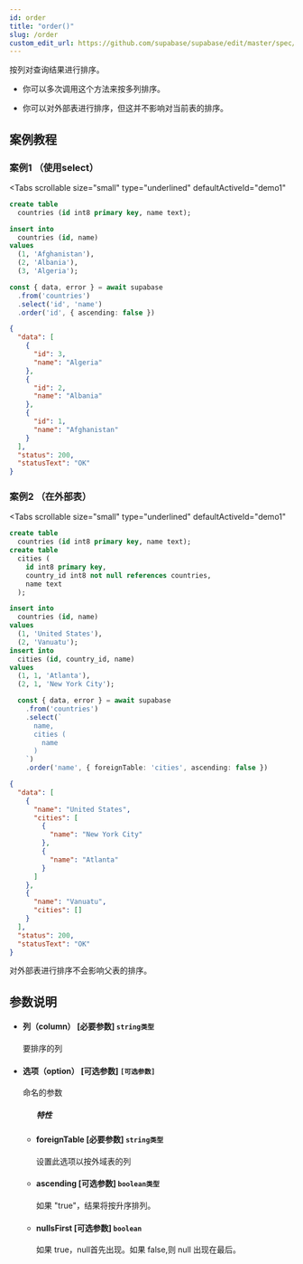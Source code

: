 ```yaml
---
id: order
title: "order()"
slug: /order
custom_edit_url: https://github.com/supabase/supabase/edit/master/spec/supabase_js_v2.yml
---
```


按列对查询结果进行排序。

* 你可以多次调用这个方法来按多列排序。

* 你可以对外部表进行排序，但这并不影响对当前表的排序。



## 案例教程 

### 案例1  （使用select）

<Tabs
  scrollable
  size="small"
  type="underlined"
  defaultActiveId="demo1"
>

<TabPanel id="demo1" label="建表">

```sql
create table
  countries (id int8 primary key, name text);

insert into
  countries (id, name)
values
  (1, 'Afghanistan'),
  (2, 'Albania'),
  (3, 'Algeria');

```

</TabPanel>

<TabPanel id="demo2" label="使用方法">

```ts
const { data, error } = await supabase
  .from('countries')
  .select('id', 'name')
  .order('id', { ascending: false })
```

</TabPanel>

<TabPanel id="demo3" label="返回结果">

```json
{
  "data": [
    {
      "id": 3,
      "name": "Algeria"
    },
    {
      "id": 2,
      "name": "Albania"
    },
    {
      "id": 1,
      "name": "Afghanistan"
    }
  ],
  "status": 200,
  "statusText": "OK"
}
```
</TabPanel>
</Tabs>




### 案例2  （在外部表）

<Tabs
  scrollable
  size="small"
  type="underlined"
  defaultActiveId="demo1"
>

<TabPanel id="demo1" label="建表">

```sql
create table
  countries (id int8 primary key, name text);
create table
  cities (
    id int8 primary key,
    country_id int8 not null references countries,
    name text
  );

insert into
  countries (id, name)
values
  (1, 'United States'),
  (2, 'Vanuatu');
insert into
  cities (id, country_id, name)
values
  (1, 1, 'Atlanta'),
  (2, 1, 'New York City');
```

</TabPanel>

<TabPanel id="demo2" label="使用方法">

```ts
  const { data, error } = await supabase
    .from('countries')
    .select(`
      name,
      cities (
        name
      )
    `)
    .order('name', { foreignTable: 'cities', ascending: false })
```

</TabPanel>

<TabPanel id="demo3" label="返回结果">

```json
{
  "data": [
    {
      "name": "United States",
      "cities": [
        {
          "name": "New York City"
        },
        {
          "name": "Atlanta"
        }
      ]
    },
    {
      "name": "Vanuatu",
      "cities": []
    }
  ],
  "status": 200,
  "statusText": "OK"
}
```
</TabPanel>


<TabPanel id="demo4" label="注意事项">

对外部表进行排序不会影响父表的排序。

</TabPanel>
</Tabs>


## 参数说明


<ul className="method-list-group">
  
<li className="method-list-item">
  <h4 className="method-list-item-label">
    <span className="method-list-item-label-name">
      列（column）
    </span>
    <span className="method-list-item-label-badge required">
      [必要参数]
    </span>
    <span className="method-list-item-validation">
      <code>string类型</code>
    </span>
  </h4>
  <div class="method-list-item-description">

要排序的列

  </div>
  
</li>


<li className="method-list-item">
  <h4 className="method-list-item-label">
    <span className="method-list-item-label-name">
      选项（option）
    </span>
    <span className="method-list-item-label-badge false">
      [可选参数]
    </span>
    <span className="method-list-item-validation">
      <code>[可选参数]</code>
    </span>
  </h4>
  <div class="method-list-item-description">

命名的参数

  </div>
  
<ul className="method-list-group">
  <h5 class="method-list-title method-list-title-isChild expanded">特性</h5>


<li className="method-list-item">
  <h4 className="method-list-item-label">
    <span className="method-list-item-label-name">
      foreignTable
    </span>
    <span className="method-list-item-label-badge false">
      [必要参数]
    </span>
    <span className="method-list-item-validation">
      <code>string类型</code>
    </span>
  </h4>
  <div class="method-list-item-description">

设置此选项以按外域表的列

  </div>
  
</li>






<li className="method-list-item">
  <h4 className="method-list-item-label">
    <span className="method-list-item-label-name">
      ascending
    </span>
    <span className="method-list-item-label-badge false">
      [可选参数]
    </span>
    <span className="method-list-item-validation">
      <code>boolean类型</code>
    </span>
  </h4>
  <div class="method-list-item-description">

如果 "true"，结果将按升序排列。

  </div>
  
</li>





<li className="method-list-item">
  <h4 className="method-list-item-label">
    <span className="method-list-item-label-name">
      nullsFirst
    </span>
    <span className="method-list-item-label-badge false">
      [可选参数]
    </span>
    <span className="method-list-item-validation">
      <code>boolean</code>
    </span>
  </h4>
  <div class="method-list-item-description">

如果 true，null首先出现。如果 false,则 null 出现在最后。

  </div>
  
</li>

</ul>

</li>

</ul>
